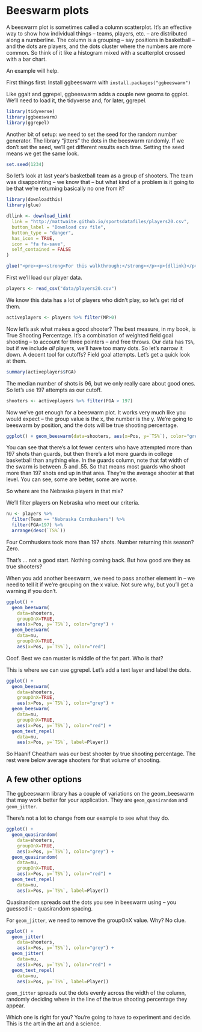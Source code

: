 # Beeswarm plots

A beeswarm plot is sometimes called a column scatterplot. It's an effective way to show how individual things -- teams, players, etc. -- are distributed along a numberline. The column is a grouping -- say positions in basketball -- and the dots are players, and the dots cluster where the numbers are more common. So think of it like a histogram mixed with a scatterplot crossed with a bar chart. 

An example will help.

First things first: Install ggbeeswarm with `install.packages("ggbeeswarm")`

Like ggalt and ggrepel, ggbeeswarm adds a couple new geoms to ggplot. We'll need to load it, the tidyverse and, for later, ggrepel.

```r
library(tidyverse)
library(ggbeeswarm)
library(ggrepel)
```

Another bit of setup: we need to set the seed for the random number generator. The library "jitters" the dots in the beeswarm randomly. If we don't set the seed, we'll get different results each time. Setting the seed means we get the same look. 

```r
set.seed(1234)
```

So let's look at last year's basketball team as a group of shooters. The team was disappointing -- we know that -- but what kind of a problem is it going to be that we're returning basically no one from it? 

```r
library(downloadthis)
library(glue)

dllink <- download_link(
  link = "http://mattwaite.github.io/sportsdatafiles/players20.csv",
  button_label = "Download csv file",
  button_type = "danger",
  has_icon = TRUE,
  icon = "fa fa-save",
  self_contained = FALSE
)

glue("<pre><p><strong>For this walkthrough:</strong></p><p>{dllink}</p></pre>")
```

First we'll load our player data.

```r
players <- read_csv("data/players20.csv")
```

We know this data has a lot of players who didn't play, so let's get rid of them.

```r
activeplayers <- players %>% filter(MP>0) 
```

Now let's ask what makes a good shooter? The best measure, in my book, is True Shooting Percentage. It's a combination of weighted field goal shooting -- to account for three pointers -- and free throws. Our data has `TS%`, but if we include *all* players, we'll have too many dots. So let's narrow it down. A decent tool for cutoffs? Field goal attempts. Let's get a quick look at them. 

```r
summary(activeplayers$FGA)
```

The median number of shots is 96, but we only really care about good ones. So let's use 197 attempts as our cutoff. 

```r
shooters <- activeplayers %>% filter(FGA > 197)
```

Now we've got enough for a beeswarm plot. It works very much like you would expect -- the group value is the x, the number is the y. We're going to beeswarm by position, and the dots will be true shooting percentage.

```r
ggplot() + geom_beeswarm(data=shooters, aes(x=Pos, y=`TS%`), color="grey")
```

You can see that there's a lot fewer centers who have attempted more than 197 shots than guards, but then there's a lot more guards in college basketball than anything else. In the guards column, note that fat width of the swarm is between .5 and .55. So that means most guards who shoot more than 197 shots end up in that area. They're the average shooter at that level. You can see, some are better, some are worse. 

So where are the Nebraska players in that mix? 

We'll filter players on Nebraska who meet our criteria. 

```r
nu <- players %>% 
  filter(Team == "Nebraska Cornhuskers") %>% 
  filter(FGA>197) %>% 
  arrange(desc(`TS%`))
```

Four Cornhuskers took more than 197 shots. Number returning this season? Zero.

That's ... not a good start. Nothing coming back. But how good are they as true shooters?  

When you add another beeswarm, we need to pass another element in -- we need to tell it if we're grouping on the x value. Not sure why, but you'll get a warning if you don't. 

```r
ggplot() + 
  geom_beeswarm(
    data=shooters, 
    groupOnX=TRUE, 
    aes(x=Pos, y=`TS%`), color="grey") + 
  geom_beeswarm(
    data=nu, 
    groupOnX=TRUE, 
    aes(x=Pos, y=`TS%`), color="red")
```
Ooof. Best we can muster is middle of the fat part. Who is that? 

This is where we can use ggrepel. Let's add a text layer and label the dots. 

```r
ggplot() + 
  geom_beeswarm(
    data=shooters, 
    groupOnX=TRUE, 
    aes(x=Pos, y=`TS%`), color="grey") + 
  geom_beeswarm(
    data=nu, 
    groupOnX=TRUE, 
    aes(x=Pos, y=`TS%`), color="red") + 
  geom_text_repel(
    data=nu, 
    aes(x=Pos, y=`TS%`, label=Player))
```

So Haanif Cheatham was our best shooter by true shooting percentage. The rest were below average shooters for that volume of shooting. 

## A few other options

The ggbeeswarm library has a couple of variations on the geom_beeswarm that may work better for your application. They are `geom_quasirandom` and `geom_jitter`. 

There's not a lot to change from our example to see what they do. 

```r
ggplot() + 
  geom_quasirandom(
    data=shooters, 
    groupOnX=TRUE, 
    aes(x=Pos, y=`TS%`), color="grey") + 
  geom_quasirandom(
    data=nu, 
    groupOnX=TRUE, 
    aes(x=Pos, y=`TS%`), color="red") + 
  geom_text_repel(
    data=nu, 
    aes(x=Pos, y=`TS%`, label=Player))
```

Quasirandom spreads out the dots you see in beeswarm using -- you guessed it -- quasirandom spacing. 

For `geom_jitter`, we need to remove the groupOnX value. Why? No clue. 

```r
ggplot() + 
  geom_jitter(
    data=shooters, 
    aes(x=Pos, y=`TS%`), color="grey") + 
  geom_jitter(
    data=nu, 
    aes(x=Pos, y=`TS%`), color="red") + 
  geom_text_repel(
    data=nu, 
    aes(x=Pos, y=`TS%`, label=Player))
```

`geom_jitter` spreads out the dots evenly across the width of the column, randomly deciding where in the line of the true shooting percentage they appear. 

Which one is right for you? You're going to have to experiment and decide. This is the art in the art and a science. 